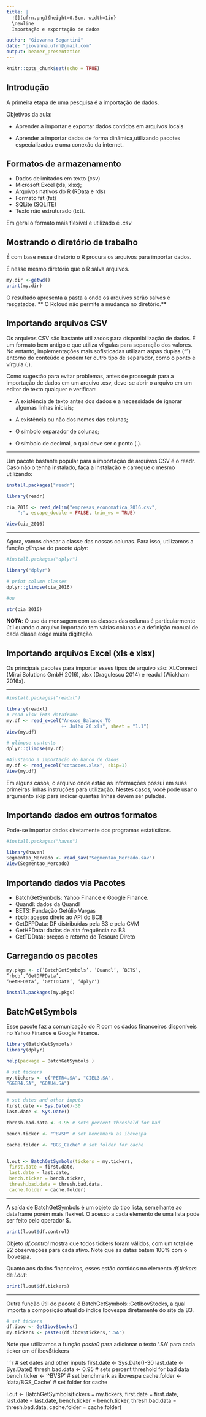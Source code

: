 ```yaml
---
title: |
  ![](ufrn.png){height=0.5cm, width=1in} 
  \newline
  Importação e exportação de dados

author: "Giovanna Segantini"
date: "giovanna.ufrn@gmail.com"
output: beamer_presentation
---
```


```r
knitr::opts_chunk$set(echo = TRUE)
```

## Introdução

A primeira etapa de uma pesquisa é a importação de dados. 

Objetivos da aula:

- Aprender a importar e exportar dados contidos em arquivos locais

- Aprender a importar dados de forma dinâmica,utilizando pacotes especializados e uma conexão da internet. 

## Formatos de armazenamento

- Dados delimitados em texto (csv)
- Microsoft Excel (xls, xlsx);
- Arquivos nativos do R (RData e rds)
- Formato fst (fst)
- SQLite (SQLITE)
- Texto não estruturado (txt).

Em geral o formato mais flexível  e utilizado é *.csv*

## Mostrando o diretório de trabalho

É com base nesse diretório o R procura os arquivos para importar dados. 

É nesse mesmo diretório que o R salva arquivos. 

```r
my.dir <-getwd()
print(my.dir)
```

O resultado apresenta a pasta a onde os arquivos serão salvos e resgatados. ** O Rcloud não permite a mudança no diretório.** 

## Importando arquivos CSV

Os arquivos CSV são bastante utilizados para disponibilização de dados. É um formato bem antigo e que utiliza vírgulas para separação dos valores. No entanto, implementações mais sofisticadas utilizam aspas duplas (“”) entorno do conteúdo e podem ter outro tipo de separador, como o ponto e vírgula (;).

Como sugestão para evitar problemas, antes de prosseguir para a importação de dados em um arquivo .csv, deve-se abrir o arquivo em um editor de texto qualquer e verificar:

- A existência de texto antes dos dados e a necessidade de ignorar algumas linhas iniciais;

- A existência ou não dos nomes das colunas;

- O símbolo separador de colunas;

- O símbolo de decimal, o qual deve ser o ponto (.).


---



Um pacote bastante popular para a importação de arquivos CSV é o readr. Caso não o tenha instalado, faça a instalação e carregue o mesmo utilizando:

```r
install.packages("readr")

library(readr)

cia_2016 <- read_delim("empresas_economatica_2016.csv", 
    ";", escape_double = FALSE, trim_ws = TRUE)

View(cia_2016)

```


---

Agora, vamos checar a classe das nossas colunas. Para isso, utilizamos a função *glimpse* do pacote *dplyr*:

```r
#install.packages("dplyr")

library("dplyr")

# print column classes
dplyr::glimpse(cia_2016)

#ou

str(cia_2016)

```
**NOTA**: O uso da mensagem com as classes das colunas é particularmente útil quando o arquivo importado tem várias colunas e a definição manual de cada classe exige muita digitação.

## Importando arquivos Excel (xls e xlsx)

Os principais pacotes para importar esses tipos de arquivo são: XLConnect (Mirai Solutions GmbH 2016), xlsx (Dragulescu 2014) e readxl (Wickham 2016a).

---

```r

#install.packages("readxl")

library(readxl)
# read xlsx into dataframe
my.df <- read_excel("Anexos_Balanço_TD 
                    +- Julho 20.xls", sheet = "1.1")
View(my.df)

# glimpse contents
dplyr::glimpse(my.df)

#Ajustando a importação do banco de dados
my.df <- read_excel("cotacoes.xlsx", skip=1)
View(my.df)

```

Em alguns casos, o arquivo onde estão as informações possui em
suas primeiras linhas instruções para utilização. Nestes casos, você
pode usar o argumento skip para indicar quantas linhas devem ser
puladas.

## Importando dados em outros formatos

Pode-se importar dados diretamente dos programas estatísticos.

```r

#install.packages("haven")

library(haven)
Segmentao_Mercado <- read_sav("Segmentao_Mercado.sav")
View(Segmentao_Mercado)
```

## Importando dados via Pacotes

- BatchGetSymbols: Yahoo Finance e Google Finance.
- Quandl: dados da Quandl
- BETS: Fundação Getúlio Vargas
- rbcb: acesso direto ao API do BCB
- GetDFPData: DF distribuídas pela B3 e pela CVM
- GetHFData: dados de alta frequëncia na B3.
- GetTDData: preços e retorno do Tesouro Direto

## Carregando os pacotes


```r

my.pkgs <- c(’BatchGetSymbols’, ’Quandl’, ’BETS’,
’rbcb’,’GetDFPData’,
’GetHFData’, ’GetTDData’, ’dplyr’)

install.packages(my.pkgs)
```

## BatchGetSymbols

Esse pacote faz a comunicação do R com os dados financeiros
disponíveis no Yahoo Finance e Google Finance.

```r

library(BatchGetSymbols)
library(dplyr)

help(package = BatchGetSymbols )

# set tickers
my.tickers <- c("PETR4.SA", "CIEL3.SA",
"GGBR4.SA", "GOAU4.SA")

```

---


```r
# set dates and other inputs
first.date <- Sys.Date()-30
last.date <- Sys.Date()

thresh.bad.data <- 0.95 # sets percent threshold for bad

bench.ticker <- "^BVSP" # set benchmark as ibovespa

cache.folder <- "BGS_Cache" # set folder for cache


l.out <- BatchGetSymbols(tickers = my.tickers,
 first.date = first.date,
 last.date = last.date,
 bench.ticker = bench.ticker,
 thresh.bad.data = thresh.bad.data,
 cache.folder = cache.folder)

```

---

A saída de BatchGetSymbols é um objeto do tipo lista, semelhante
ao dataframe porém mais flexível. O acesso a cada elemento de
uma lista pode ser feito pelo operador $.

```r
print(l.out$df.control)
```

Objeto *df.control* mostra que todos tickers foram válidos, com
um total de 22 observações para cada ativo. Note que as datas
batem 100% com o Ibovespa.

Quanto aos dados financeiros, esses estão contidos no elemento *df.tickers* de *l.out*:
```r
print(l.out$df.tickers)
```

---

Outra função útil do pacote é BatchGetSymbols::GetIbovStocks, a qual importa a composição atual do índice Ibovespa diretamente do site da B3.

```r
# set tickers
df.ibov <- GetIbovStocks()
my.tickers <- paste0(df.ibov$tickers,'.SA')
```

Note que utilizamos a função *paste0* para adicionar o texto '.SA' para cada ticker em df.ibov$tickers

```r

# set dates and other inputs
first.date <- Sys.Date()-30
last.date <- Sys.Date()
thresh.bad.data <- 0.95   # sets percent threshold for bad data
bench.ticker <- '^BVSP'   # set benchmark as ibovespa
cache.folder <- 'data/BGS_Cache' # set folder for cache


l.out <- BatchGetSymbols(tickers = my.tickers,
                         first.date = first.date,
                         last.date = last.date,
                         bench.ticker = bench.ticker,
                         thresh.bad.data = thresh.bad.data,
                         cache.folder = cache.folder)

